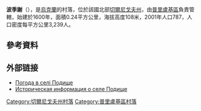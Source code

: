 {{coord|50|30|33|N|32|38|45|E|scale:100000|display=title}}

'''波季謝'''（{{lang-uk|Подище}}），是[[烏克蘭|烏克蘭]]的村落，位於該國北部[[切爾尼戈夫州|切爾尼戈夫州]]，由[[普里盧基區|普里盧基區]]負責管轄，始建於1600年，面積0.24平方公里，海拔高度108米，2001年人口787，人口密度每平方公里3,239人。

==參考資料==
{{reflist}}

==外部链接==
* [http://weather.in.ua/ua/chernigovskaja/20981 Погода в селі Подище] {{Wayback|url=http://weather.in.ua/ua/chernigovskaja/20981 |date=20200807125453 }}
* [http://www.surnameindex.info/info/poltava/priluki/podische/index.html Историческая информация о селе Подище] {{Wayback|url=http://www.surnameindex.info/info/poltava/priluki/podische/index.html |date=20210811035826 }} {{ref-ru}}

[[Category:切爾尼戈夫州村落|Category:切爾尼戈夫州村落]]
[[Category:普里盧基區村落|Category:普里盧基區村落]]


{{Chernihiv-geo-stub}}